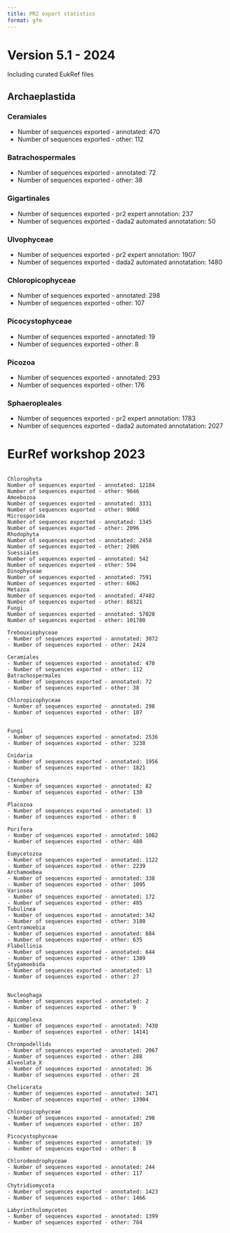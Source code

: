 ```yaml
---
title: PR2 export statistics
format: gfm
---
```



# Version 5.1 - 2024

Including curated EukRef files

## Archaeplastida

### Ceramiales 
- Number of sequences exported - annotated: 470
- Number of sequences exported - other: 112

### Batrachospermales 
- Number of sequences exported - annotated: 72
- Number of sequences exported - other: 38

### Gigartinales 
- Number of sequences exported - pr2 expert annotation: 237 
- Number of sequences exported - dada2 automated annotatation: 50 

### Ulvophyceae
- Number of sequences exported - pr2 expert annotation: 1907 
- Number of sequences exported - dada2 automated annotatation: 1480

### Chloropicophyceae 
- Number of sequences exported - annotated: 298
- Number of sequences exported - other: 107

### Picocystophyceae 
- Number of sequences exported - annotated: 19
- Number of sequences exported - other: 8

### Picozoa
- Number of sequences exported - annotated: 293
- Number of sequences exported - other: 176

### Sphaeropleales 
- Number of sequences exported - pr2 expert annotation: 1783 
- Number of sequences exported - dada2 automated annotatation: 2027 

# EurRef workshop 2023
```

Chlorophyta
Number of sequences exported - annotated: 12184
Number of sequences exported - other: 9646
Amoebozoa
Number of sequences exported - annotated: 3331
Number of sequences exported - other: 9060
Microsporida 
Number of sequences exported - annotated: 1345
Number of sequences exported - other: 2096
Rhodophyta
Number of sequences exported - annotated: 2458
Number of sequences exported - other: 2986
Suessiales
Number of sequences exported - annotated: 542
Number of sequences exported - other: 594
Dinophyceae
Number of sequences exported - annotated: 7591
Number of sequences exported - other: 6062
Metazoa
Number of sequences exported - annotated: 47482
Number of sequences exported - other: 88321
Fungi
Number of sequences exported - annotated: 57020
Number of sequences exported - other: 101780

Trebouxiophyceae 
- Number of sequences exported - annotated: 3072
- Number of sequences exported - other: 2424

Ceramiales 
- Number of sequences exported - annotated: 470
- Number of sequences exported - other: 112
Batrachospermales 
- Number of sequences exported - annotated: 72
- Number of sequences exported - other: 38

Chloropicophyceae 
- Number of sequences exported - annotated: 298
- Number of sequences exported - other: 107


Fungi 
- Number of sequences exported - annotated: 2536
- Number of sequences exported - other: 3238

Cnidaria 
- Number of sequences exported - annotated: 1956
- Number of sequences exported - other: 1821

Ctenophora 
- Number of sequences exported - annotated: 82
- Number of sequences exported - other: 130

Placozoa 
- Number of sequences exported - annotated: 13
- Number of sequences exported - other: 0

Porifera 
- Number of sequences exported - annotated: 1082
- Number of sequences exported - other: 480

Eumycetozoa 
- Number of sequences exported - annotated: 1122
- Number of sequences exported - other: 2239
Archamoebea 
- Number of sequences exported - annotated: 338
- Number of sequences exported - other: 1095
Variosea 
- Number of sequences exported - annotated: 172
- Number of sequences exported - other: 485
Tubulinea 
- Number of sequences exported - annotated: 342
- Number of sequences exported - other: 3180
Centramoebia 
- Number of sequences exported - annotated: 684
- Number of sequences exported - other: 635
Flabellinia 
- Number of sequences exported - annotated: 644
- Number of sequences exported - other: 1389
Stygamoebida 
- Number of sequences exported - annotated: 13
- Number of sequences exported - other: 27


Nucleophaga 
- Number of sequences exported - annotated: 2
- Number of sequences exported - other: 9

Apicomplexa 
- Number of sequences exported - annotated: 7430
- Number of sequences exported - other: 14141

Chrompodellids 
- Number of sequences exported - annotated: 2067
- Number of sequences exported - other: 288
Alveolata_X 
- Number of sequences exported - annotated: 36
- Number of sequences exported - other: 28

Chelicerata 
- Number of sequences exported - annotated: 3471
- Number of sequences exported - other: 13904

Chloropicophyceae 
- Number of sequences exported - annotated: 298
- Number of sequences exported - other: 107

Picocystophyceae 
- Number of sequences exported - annotated: 19
- Number of sequences exported - other: 8

Chlorodendrophyceae 
- Number of sequences exported - annotated: 244
- Number of sequences exported - other: 117

Chytridiomycota 
- Number of sequences exported - annotated: 1423
- Number of sequences exported - other: 1466

Labyrinthulomycetes 
- Number of sequences exported - annotated: 1399
- Number of sequences exported - other: 784

```

